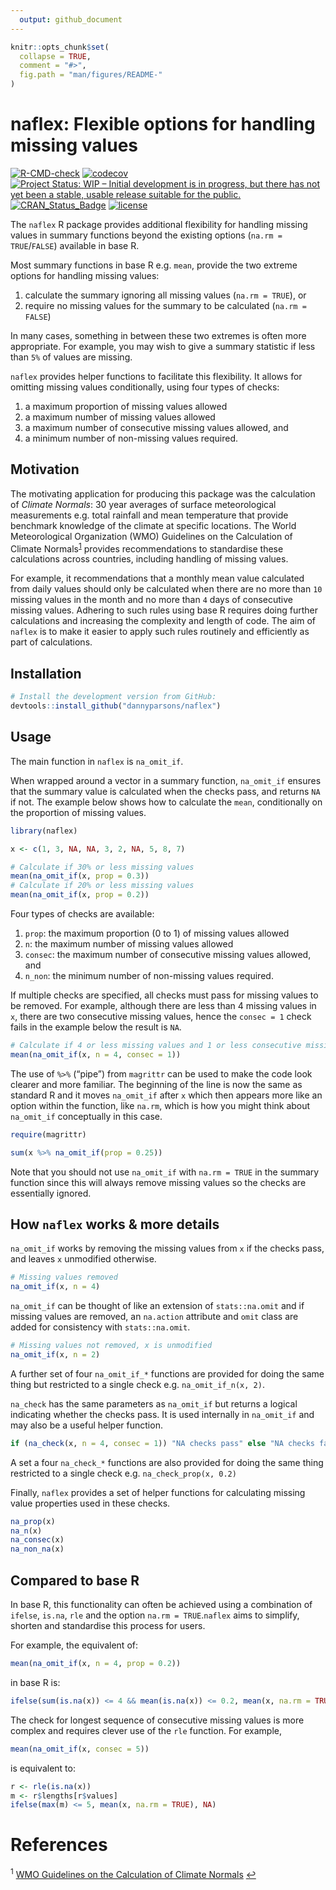 ```yaml
---
  output: github_document
---
```


<!-- README.md is generated from README.Rmd. Please edit that file -->

```r
knitr::opts_chunk$set(
  collapse = TRUE,
  comment = "#>",
  fig.path = "man/figures/README-"
)
```

# naflex: Flexible options for handling missing values

<!-- badges: start -->
[![R-CMD-check](https://github.com/dannyparsons/naflex/actions/workflows/R-CMD-check.yaml/badge.svg)](https://github.com/dannyparsons/naflex/actions/workflows/R-CMD-check.yaml)
[![codecov](https://codecov.io/gh/dannyparsons/naflex/branch/master/graph/badge.svg?token=MSQKXE5UYR)](https://codecov.io/gh/dannyparsons/naflex)
[![Project Status: WIP – Initial development is in progress, but there has not yet been a stable, usable release suitable for the public.](https://www.repostatus.org/badges/latest/wip.svg)](https://www.repostatus.org/#wip)
[![CRAN_Status_Badge](https://www.r-pkg.org/badges/version/naflex)](https://cran.r-project.org/package=naflex)
[![license](https://img.shields.io/badge/license-LGPL (>= 3)-lightgrey.svg)](https://www.gnu.org/licenses/lgpl-3.0.en.html)
<!-- badges: end -->

The `naflex` R package provides additional flexibility for handling missing values in summary functions beyond the existing options (`na.rm = TRUE`/`FALSE`) available in base R.

Most summary functions in base R e.g. `mean`, provide the two extreme options for handling missing values:

1. calculate the summary ignoring all missing values (`na.rm = TRUE`), or
2. require no missing values for the summary to be calculated (`na.rm = FALSE`)

In many cases, something in between these two extremes is often more appropriate. For example, you may wish to give a summary statistic if less than `5%` of values are missing.

`naflex` provides helper functions to facilitate this flexibility. It allows for omitting missing values conditionally, using four types of checks:

1. a maximum proportion of missing values allowed
2. a maximum number of missing values allowed
3. a maximum number of consecutive missing values allowed, and
4. a minimum number of non-missing values required.

## Motivation

The motivating application for producing this package was the calculation of *Climate Normals*: 30 year averages of surface meteorological measurements e.g. total rainfall and mean temperature that provide benchmark knowledge of the climate at specific locations. The World Meteorological Organization (WMO) Guidelines on the Calculation of Climate Normals<sup id="a1">[1](#f1)</sup> provides recommendations to standardise these calculations across countries, including handling of missing values. 

For example, it recommendations that a monthly mean value calculated from daily values should only be calculated when there are no more than `10` missing values in the month and no more than `4` days of consecutive missing values. Adhering to such rules using base R requires doing further calculations and increasing the complexity and length of code. The aim of `naflex` is to make it easier to apply such rules routinely and efficiently as part of calculations.

## Installation

```r
# Install the development version from GitHub:
devtools::install_github("dannyparsons/naflex")
```

## Usage

The main function in `naflex` is `na_omit_if`. 

When wrapped around a vector in a summary function, `na_omit_if` ensures that the summary value is calculated when the checks pass, and returns `NA` if not. The example below shows how to calculate the `mean`, conditionally on the proportion of missing values.

```r
library(naflex)

x <- c(1, 3, NA, NA, 3, 2, NA, 5, 8, 7)

# Calculate if 30% or less missing values
mean(na_omit_if(x, prop = 0.3))
# Calculate if 20% or less missing values
mean(na_omit_if(x, prop = 0.2))
```

Four types of checks are available:

1. `prop`: the maximum proportion (0 to 1) of missing values allowed
2. `n`: the maximum number of missing values allowed
3. `consec`: the maximum number of consecutive missing values allowed, and
4. `n_non`: the minimum number of non-missing values required.

If multiple checks are specified, all checks must pass for missing values to be removed. For example, although there are less than 4 missing values in `x`, there are two consecutive missing values, hence the `consec = 1` check fails in the example below the result is `NA`.

```r
# Calculate if 4 or less missing values and 1 or less consecutive missing values 
mean(na_omit_if(x, n = 4, consec = 1))
```
The use of `%>%` ("pipe") from `magrittr` can be used to make the code look clearer and more familiar. The beginning of the line is now the same as standard R and it moves `na_omit_if` after `x` which then appears more like an option within the function, like `na.rm`, which is how you might think about `na_omit_if` conceptually in this case.

```r
require(magrittr)

sum(x %>% na_omit_if(prop = 0.25))
```

Note that you should not use `na_omit_if` with `na.rm = TRUE` in the summary function since this will always remove missing values so the checks are essentially ignored.

## How `naflex` works & more details

`na_omit_if` works by removing the missing values from `x` if the checks pass, and leaves `x` unmodified otherwise.

```r
# Missing values removed
na_omit_if(x, n = 4)
```
`na_omit_if` can be thought of like an extension of `stats::na.omit` and if missing values are removed, an `na.action` attribute and `omit` class are added for consistency with `stats::na.omit`.

```r
# Missing values not removed, x is unmodified
na_omit_if(x, n = 2)
```
A further set of four `na_omit_if_*` functions are provided for doing the same thing but restricted to a single check e.g. `na_omit_if_n(x, 2)`.

`na_check` has the same parameters as `na_omit_if` but returns a logical indicating whether the checks pass. It is used internally in `na_omit_if` and may also be a useful helper function. 

```r
if (na_check(x, n = 4, consec = 1)) "NA checks pass" else "NA checks fail"
```

A set a four `na_check_*` functions are also provided for doing the same thing restricted to a single check e.g. `na_check_prop(x, 0.2)`

Finally, `naflex` provides a set of helper functions for calculating missing value properties used in these checks.

```r
na_prop(x)
na_n(x)
na_consec(x)
na_non_na(x)
```

## Compared to base R

In base R, this functionality can often be achieved using a combination of `ifelse`, `is.na`, `rle` and the option `na.rm = TRUE`.`naflex` aims to simplify, shorten and standardise this process for users.

For example, the equivalent of:

```r
mean(na_omit_if(x, n = 4, prop = 0.2))
```

in base R is:

```r
ifelse(sum(is.na(x)) <= 4 && mean(is.na(x)) <= 0.2, mean(x, na.rm = TRUE), NA)
```

The check for longest sequence of consecutive missing values is more complex and requires clever use of the `rle` function. For example,

```r
mean(na_omit_if(x, consec = 5))
```

is equivalent to:

```r
r <- rle(is.na(x))
m <- r$lengths[r$values]
ifelse(max(m) <= 5, mean(x, na.rm = TRUE), NA)
```

# References
<sup id="f1">1</sup> <a href="https://library.wmo.int/index.php?lvl=notice_display&id=20130#.XljKS84zZnI">WMO Guidelines on the Calculation of Climate Normals</a> [↩](#a1)
